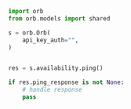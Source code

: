 ```python Ping.py
import orb
from orb.models import shared

s = orb.Orb(
    api_key_auth="",
)


res = s.availability.ping()

if res.ping_response is not None:
    # handle response
    pass
```

